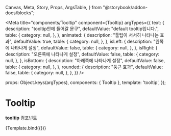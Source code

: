   Canvas,
  Meta,
  Story,
  Props,
  ArgsTable,
} from "@storybook/addon-docs/blocks";

<Meta
  title="components/Tooltip"
  component={Tooltip}
  argTypes={{
    text: {
      description: "tooltip안에 들어갈 문구",
      defaultValue: "default tooltip입니다.",
      table: {
        category: null,
      },
    },
    animated: {
      description: "툴팁이 서서히 나타나는 효과",
      defaultValue: true,
      table: {
        category: null,
      },
    },
    isLeft: {
      description: "왼쪽에 나타나게 설정",
      defaultValue: false,
      table: {
        category: null,
      },
    },
    isRight: {
      description: "오른쪽에 나타나게 설정",
      defaultValue: false,
      table: {
        category: null,
      },
    },
    isBottom: {
      description: "아래쪽에 나타나게 설정",
      defaultValue: false,
      table: {
        category: null,
      },
    },
    rounded: {
      description: "둥근 효과",
      defaultValue: false,
      table: {
        category: null,
      },
    },
  }}
/>

  props: Object.keys(argTypes),
  components: { Tooltip },
  template:
    '<c-tooltip v-bind="$props"><c-button>tooltip</c-button></c-tooltip>',
});

# Tooltip

**tooltip** 컴포넌트

<Canvas>
  <Story name="default" height="200px">
    {Template.bind({})}
  </Story>
</Canvas>

<ArgsTable story="default" />
